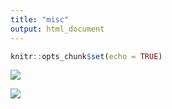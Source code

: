 ```yaml
---
title: "misc"
output: html_document
---
```


```r
knitr::opts_chunk$set(echo = TRUE)
```

![](/Users/tamicrawford/d/projects/golemshinyapp/pesame_handdrawn_diagram.jpg)

![](/Users/tamicrawford/d/projects/golemshinyapp/pesame_diagram.png)